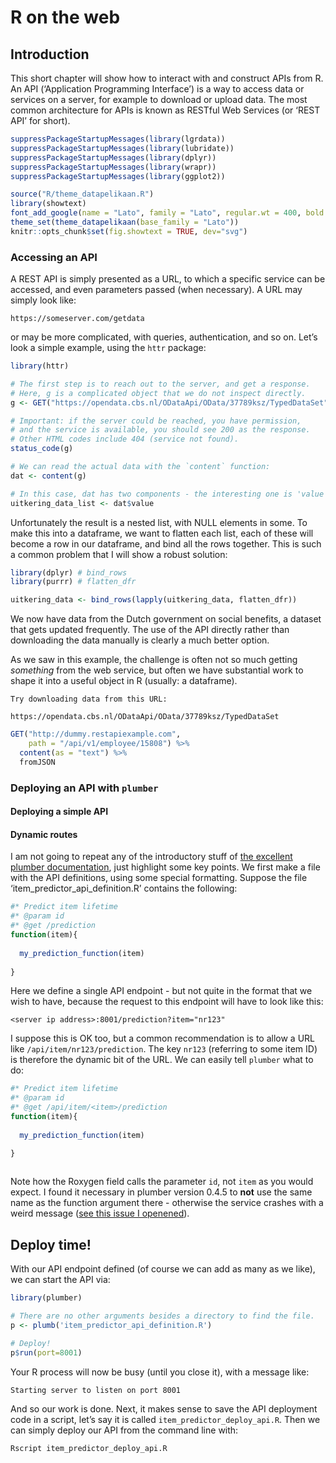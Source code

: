 # R on the web {#webservices}


## Introduction

This short chapter will show how to interact with and construct APIs from R. An API ('Application Programming Interface') is a way to access data or services on a server, for example to download or upload data. The most common architecture for APIs is known as RESTful Web Services (or 'REST API' for short). 



```r
suppressPackageStartupMessages(library(lgrdata))
suppressPackageStartupMessages(library(lubridate))
suppressPackageStartupMessages(library(dplyr))
suppressPackageStartupMessages(library(wrapr))
suppressPackageStartupMessages(library(ggplot2))

source("R/theme_datapelikaan.R")
library(showtext)
font_add_google(name = "Lato", family = "Lato", regular.wt = 400, bold.wt = 700)
theme_set(theme_datapelikaan(base_family = "Lato"))
knitr::opts_chunk$set(fig.showtext = TRUE, dev="svg")
```


### Accessing an API

A REST API is simply presented as a URL, to which a specific service can be accessed, and even parameters passed (when necessary). A URL may simply look like:

```
https://someserver.com/getdata
```

or may be more complicated, with queries, authentication, and so on. Let's look a simple example, using the `httr` package:

```r
library(httr)

# The first step is to reach out to the server, and get a response.
# Here, g is a complicated object that we do not inspect directly.
g <- GET("https://opendata.cbs.nl/ODataApi/OData/37789ksz/TypedDataSet")

# Important: if the server could be reached, you have permission, 
# and the service is available, you should see 200 as the response.
# Other HTML codes include 404 (service not found).
status_code(g)

# We can read the actual data with the `content` function:
dat <- content(g)

# In this case, dat has two components - the interesting one is 'value'
uitkering_data_list <- dat$value
```

Unfortunately the result is a nested list, with NULL elements in some. To make this into a dataframe, we want to flatten each list, each of these will become a row in our dataframe, and bind all the rows together. This is such a common problem that I will show a robust solution:

```r
library(dplyr) # bind_rows
library(purrr) # flatten_dfr

uitkering_data <- bind_rows(lapply(uitkering_data, flatten_dfr))
```

We now have data from the Dutch government on social benefits, a dataset that gets updated frequently. The use of the API directly rather than downloading the data manually is clearly a much better option.

As we saw in this example, the challenge is often not so much getting *something* from the web service, but often we have substantial work to shape it into a useful object in R (usually: a dataframe).


```block2
Try downloading data from this URL:
  
https://opendata.cbs.nl/ODataApi/OData/37789ksz/TypedDataSet
```


```r

GET("http://dummy.restapiexample.com", 
    path = "/api/v1/employee/15808") %>%
  content(as = "text") %>% 
  fromJSON

```




### Deploying an API with `plumber`


#### Deploying a simple API




#### Dynamic routes

I am not going to repeat any of the introductory stuff of [the excellent plumber documentation](), just highlight some key points. We first make a file with the API definitions, using some special formatting. Suppose the file 'item_predictor_api_definition.R' contains the following:


```r
#* Predict item lifetime
#* @param id
#* @get /prediction
function(item){
  
  my_prediction_function(item)
  
}
```

Here we define a single API endpoint - but not quite in the format that we wish to have, because the request to this endpoint will have to look like this:

```
<server ip address>:8001/prediction?item="nr123"
```

I suppose this is OK too, but a common recommendation is to allow a URL like `/api/item/nr123/prediction`. The key `nr123` (referring to some item ID) is therefore the dynamic bit of the URL. We can easily tell `plumber` what to do:

```r
#* Predict item lifetime
#* @param id
#* @get /api/item/<item>/prediction
function(item){
  
  my_prediction_function(item)

}
  
```

Note how the Roxygen field calls the parameter `id`, not `item` as you would expect. I found it necessary in plumber version 0.4.5 to **not** use the same name as the function argument there - otherwise the service crashes with a weird message ([see this issue I openened](https://github.com/trestletech/plumber/issues/267)).


## Deploy time!

With our API endpoint defined (of course we can add as many as we like), we can start the API via:

```r
library(plumber)

# There are no other arguments besides a directory to find the file.
p <- plumb('item_predictor_api_definition.R')

# Deploy!
p$run(port=8001)
```

Your R process will now be busy (until you close it), with a message like:

```
Starting server to listen on port 8001
```

And so our work is done. Next, it makes sense to save the API deployment code in a script, let's say it is called `item_predictor_deploy_api.R`. Then we can simply deploy our API from the command line with:

```
Rscript item_predictor_deploy_api.R
```


